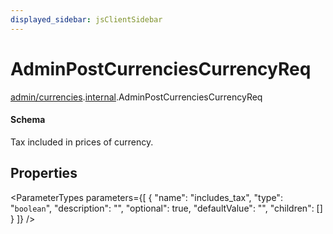 ```yaml
---
displayed_sidebar: jsClientSidebar
---
```



# AdminPostCurrenciesCurrencyReq

[admin/currencies](../../modules/admin_currencies.mdx).[internal](../../admin_currencies/modules/admin_currencies.internal.mdx).AdminPostCurrenciesCurrencyReq

#### Schema

Tax included in prices of currency.

## Properties

<ParameterTypes parameters={[
  {
    "name": "includes_tax",
    "type": "`boolean`",
    "description": "",
    "optional": true,
    "defaultValue": "",
    "children": []
  }
]} />
